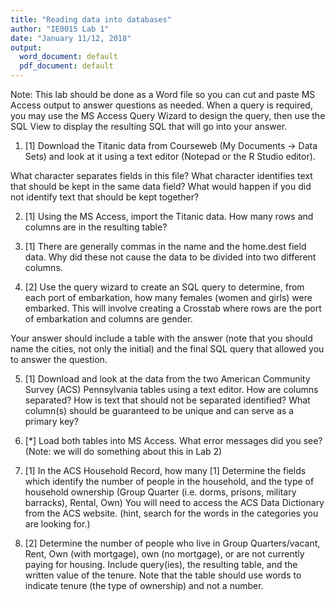 ```yaml
---
title: "Reading data into databases"
author: "IE0015 Lab 1"
date: "January 11/12, 2018"
output:
  word_document: default
  pdf_document: default
---
```


Note: This lab should be done as a Word file so you can cut and paste MS Access output to answer questions as needed.  When a query is required, you may use the MS Access Query Wizard to design the query, then use the SQL View to display the resulting SQL that will go into your answer. 

1. [1] Download the Titanic data from Courseweb (My Documents -> Data Sets) and look at it using a text editor (Notepad or the R Studio editor). 

What character separates fields in this file?  What character identifies text that should be kept in the same data field?  What would happen if you did not identify text that should be kept together?


2. [1]  Using the MS Access, import the Titanic data. How many rows and columns are in the resulting table?  

3. [1]  There are generally commas in the name and the home.dest field data.  Why did these not cause the data to be divided into two different columns.

4.  [2] Use the query wizard to create an SQL query to determine, from each port of embarkation, how many females (women and girls) were embarked.  This will involve creating a Crosstab where rows are the port of embarkation and columns are gender.

Your answer should include a table with the answer (note that you should name the cities, not only the initial) and the final SQL query that allowed you to answer the question.

5. [1] Download and look at the data from the two American Community Survey (ACS) Pennsylvania tables using a text editor.  How are columns separated?  How is text that should not be separated identified? What column(s) should be guaranteed to be unique and can serve as a primary key?

6. [*] Load both tables into MS Access.  What error messages did you see? (Note: we will do something about this in Lab 2)

7. [1] In the ACS Household Record, how many [1] Determine the fields which identify the number of people in the household, and the type of household ownership (Group Quarter (i.e. dorms, prisons, military barracks), Rental, Own) You will need to access the ACS Data Dictionary from the ACS website. (hint, search for the words in the categories you are looking for.)

8.  [2] Determine the number of people who live in Group Quarters/vacant, Rent, Own (with mortgage), own (no mortgage), or are not currently paying for housing.  Include query(ies), the resulting table, and the written value of the tenure. Note that the table should use words to indicate tenure (the type of ownership) and not a number.
